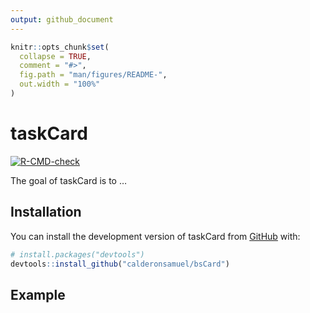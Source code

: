 ```yaml
---
output: github_document
---
```


<!-- README.md is generated from README.Rmd. Please edit that file -->

```r
knitr::opts_chunk$set(
  collapse = TRUE,
  comment = "#>",
  fig.path = "man/figures/README-",
  out.width = "100%"
)
```

# taskCard

<!-- badges: start -->
[![R-CMD-check](https://github.com/calderonsamuel/bsCard/actions/workflows/R-CMD-check.yaml/badge.svg)](https://github.com/calderonsamuel/bsCard/actions/workflows/R-CMD-check.yaml)
<!-- badges: end -->


The goal of taskCard is to ...

## Installation

You can install the development version of taskCard from [GitHub](https://github.com/) with:

``` r
# install.packages("devtools")
devtools::install_github("calderonsamuel/bsCard")
```

## Example


